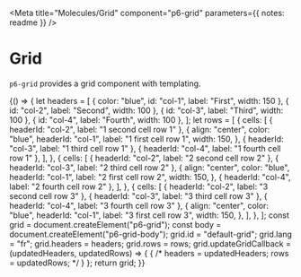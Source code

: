 
<Meta
  title="Molecules/Grid"
  component="p6-grid"
  parameters={{ notes: readme }}
/>

# Grid

`p6-grid` provides a grid component with templating.

<Preview>
  <Story name="Default" height="300px">
    {() => {
      let headers = [
        { color: "blue", id: "col-1", label: "First", width: 150 },
        { id: "col-2", label: "Second", width: 100 },
        { id: "col-3", label: "Third", width: 100 },
        { id: "col-4", label: "Fourth", width: 100 },
      ];
      let rows = [
        {
          cells: [
            { headerId: "col-2", label: "1 second cell row 1" },
            {
              align: "center",
              color: "blue",
              headerId: "col-1",
              label: "1 first cell row 1",
              width: 150,
            },
            { headerId: "col-3", label: "1 third cell row 1" },
            { headerId: "col-4", label: "1 fourth cell row 1" },
          ],
        },
        {
          cells: [
            { headerId: "col-2", label: "2 second cell row 2" },
            { headerId: "col-3", label: "2 third cell row 2" },
            {
              align: "center",
              color: "blue",
              headerId: "col-1",
              label: "2 first cell row 2",
              width: 150,
            },
            { headerId: "col-4", label: "2 fourth cell row 2" },
          ],
        },
        {
          cells: [
            { headerId: "col-2", label: "3 second cell row 3" },
            { headerId: "col-3", label: "3 third cell row 3" },
            { headerId: "col-4", label: "3 fourth cell row 3" },
            {
              align: "center",
              color: "blue",
              headerId: "col-1",
              label: "3 first cell row 3",
              width: 150,
            },
          ],
        },
      ];
      const grid = document.createElement("p6-grid");
      const body = document.createElement("p6-grid-body");
      grid.id = "default-grid";
      grid.lang = "fr";
      grid.headers = headers;
      grid.rows = rows;
      grid.updateGridCallback = (updatedHeaders, updatedRows) => {
        {
          /* headers = updatedHeaders;
        rows = updatedRows; */
        }
      };
      return grid;
    }}
  </Story>
</Preview>
